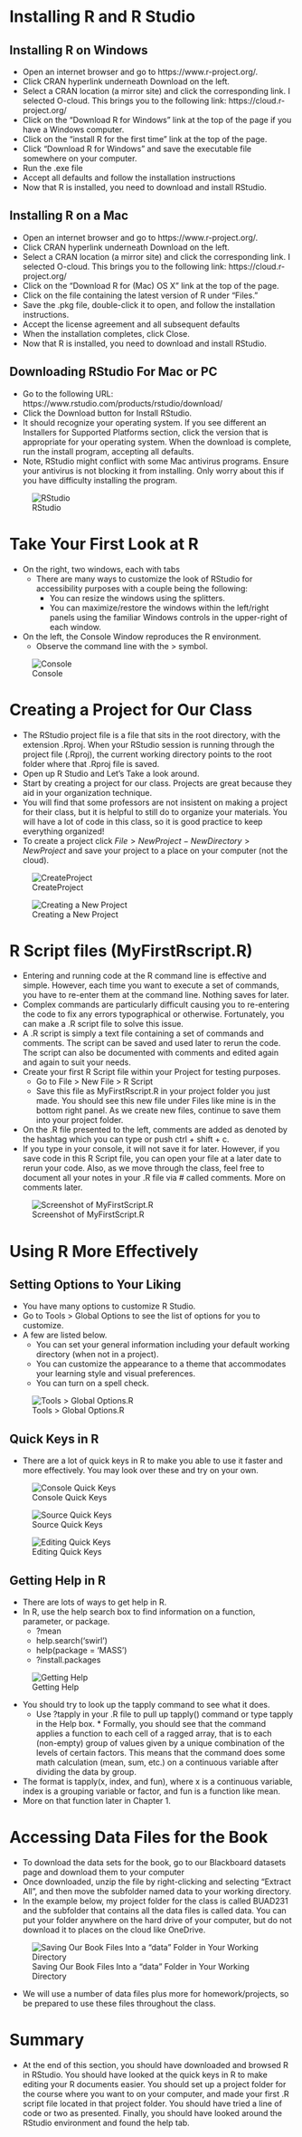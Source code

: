 
# Installing R and R Studio

## Installing R on Windows
* Open an internet browser and go to https://www.r-project.org/. 
* Click CRAN hyperlink underneath Download on the left. 
* Select a CRAN location (a mirror site) and click the corresponding link. I selected O-cloud.  This brings you to the following link: 
https://cloud.r-project.org/ 
* Click on the "Download R for Windows" link at the top of the page if you have a Windows computer.  
* Click on the "install R for the first time" link at the top of the page.
* Click "Download R for Windows" and save the executable file somewhere on your computer. 
* Run the .exe file
* Accept all defaults and follow the installation instructions 
* Now that R is installed, you need to download and install RStudio.

## Installing R on a Mac
* Open an internet browser and go to https://www.r-project.org/. 
* Click CRAN hyperlink underneath Download on the left. 
* Select a CRAN location (a mirror site) and click the corresponding link. I selected O-cloud.  This brings you to the following link: 
https://cloud.r-project.org/ 
* Click on the "Download R for (Mac) OS X" link at the top of the page.
* Click on the file containing the latest version of R under "Files."
* Save the .pkg file, double-click it to open, and follow the installation instructions.
* Accept the license agreement and all subsequent defaults
* When the installation completes, click Close.
* Now that R is installed, you need to download and install RStudio.

## Downloading RStudio For Mac or PC
* Go to the following URL: https://www.rstudio.com/products/rstudio/download/
* Click the Download button for Install RStudio. 
* It should recognize your operating system. If you see different an Installers for Supported Platforms section, click the version that is appropriate for your operating system. When the download is complete, run the install program, accepting all defaults.
* Note, RStudio might conflict with some Mac antivirus programs. Ensure your antivirus is not blocking it from installing. Only worry about this if you have difficulty installing the program.

![RStudio](Pictures/Ch0/RStudio.png "RStudio")

# Take Your First Look at R
* On the right, two windows, each with tabs
  + There are many ways to customize the look of RStudio for accessibility purposes with a couple being the following:
    + You can resize the windows using the splitters.
    + You can maximize/restore the windows within the left/right panels using the familiar Windows controls in the upper-right of each window.
* On the left, the Console Window reproduces the R environment.
  + Observe the command line with the $>$ symbol. 

![Console](Pictures/Ch0/Console.png "Screenshot of Console")

# Creating a Project for Our Class
* The RStudio project file is a file that sits in the root directory, with the extension .Rproj. When your RStudio session is running through the project file (.Rproj), the current working directory points to the root folder where that .Rproj file is saved.
* Open up R Studio and Let’s Take a look around. 
* Start by creating a project for our class. Projects are great because they aid in your organization technique. 
* You will find that some professors are not insistent on making a project for their class, but it is helpful to still do to organize your materials. You will have a lot of code in this class, so it is good practice to keep everything organized! 
* To create a project click $File > New Project - New Directory > New Project$ and save your project to a place on your computer (not the cloud). 

![CreateProject](Pictures/Ch0/CreateProject.png "Screenshot of Create Project in R Studio")

![Creating a New Project](Pictures/Ch0/Project.png "Creating a New Project")

# R Script files (MyFirstRscript.R)
* Entering and running code at the R command line is effective and simple. However, each time you want to execute a set of commands, you have to re-enter them at the command line. Nothing saves for later. 
* Complex commands are particularly difficult causing you to re-entering the code to fix any errors typographical or otherwise. Fortunately, you can make a .R script file to solve this issue. 
* A .R script is simply a text file containing a set of commands and comments. The script can be saved and used later to rerun the code. The script can also be documented with comments and edited again and again to suit your needs.  
* Create your first R Script file within your Project for testing purposes. 
  + Go to File > New File > R Script
  + Save this file as MyFirstRscript.R in your project folder you just made. You should see this new file under Files like mine is in the bottom right panel. As we create new files, continue to save them into your project folder. 

* On the .R file presented to the left, comments are added as denoted by the hashtag which you can type or push ctrl + shift + c. 
* If you type in your console, it will not save it for later. However, if you save code in this R Script file, you can open your file at a later date to rerun your code. Also, as we move through the class, feel free to document all your notes in your .R file via # called comments. More on comments later. 


![Screenshot of MyFirstScript.R](Pictures/Ch0/MyFirstScript.png "Screenshot of MyFirstScript.R")

# Using R More Effectively
## Setting Options to Your Liking
* You have many options to customize R Studio.
* Go to Tools > Global Options to see the list of options for you to customize. 
* A few are listed below. 
  + You can set your general information including your default working directory (when not in a project). 
  + You can customize the appearance to a theme that accommodates your learning style and visual preferences.
  + You can turn on a spell check.  

![Tools > Global Options.R](Pictures/Ch0/Options.png "Tools > Global Options.R")

## Quick Keys in R
* There are a lot of quick keys in R to make you able to use it faster and more effectively. You may look over these and try on your own. 

![Console Quick Keys](Pictures/Ch0/QuickKeys1.png "Console Quick Keys")

![Source Quick Keys](Pictures/Ch0/QuickKeys2.png "Source Quick Keys")


![Editing Quick Keys](Pictures/Ch0/QuickKeys3.png "Editing Quick Keys")

## Getting Help in R
* There are lots of ways to get help in R.
* In R, use the help search box to find information on a function, parameter, or package.
     + ?mean
     + help.search(‘swirl’)
     + help(package = ‘MASS’)
     + ?install.packages



![Getting Help](Pictures/Ch0/Help.png "Getting Help")

* You should try to look up the tapply command to see what it does. 
  + Use ?tapply in your .R file to pull up tapply() command or type tapply in the Help box. * Formally, you should see that the command applies a function to each cell of a ragged array, that is to each (non-empty) group of values given by a unique combination of the levels of certain factors. This means that the command does some math calculation (mean, sum, etc.) on a continuous variable after dividing the data by group. 
* The format is tapply(x, index, and fun), where x is a continuous variable, index is a grouping variable or factor, and fun is a function like mean.
* More on that function later in Chapter 1. 



# Accessing Data Files for the Book

* To download the data sets for the book, go to our Blackboard datasets page and download them to your computer 
* Once downloaded, unzip the file by right-clicking and selecting "Extract All", and then move the subfolder named data to your working directory. 
* In the example below, my project folder for the class is called BUAD231 and the subfolder that contains all the data files is called data. You can put your folder anywhere on the hard drive of your computer, but do not download it to places on the cloud like OneDrive. 

![Saving Our Book Files Into a "data" Folder in Your Working Directory](Pictures/Ch0/BookFiles.png "Saving Our Book Files Into a "data" Folder in Your Working Directory")

* We will use a number of data files plus more for homework/projects, so be prepared to use these files throughout the class. 


# Summary
* At the end of this section, you should have downloaded and browsed R in RStudio. You should have looked at the quick keys in R to make editing your R documents easier. You should set up a project folder for the course where you want to on your computer, and made your first .R script file located in that project folder. You should have tried a line of code or two as presented. Finally, you should have looked around the RStudio environment and found the help tab. 
